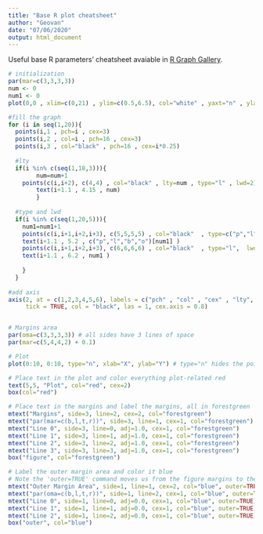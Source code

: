 ---
title: "Base R plot cheatsheet"
author: "Geovan"
date: "07/06/2020"
output: html_document
---

Useful base R parameters' cheatsheet avaiable in [R Graph Gallery](https://www.r-graph-gallery.com/base-R.html).

```{r echo=F, fig.show='hold', out.width=c('50%', '50%'), fig.height=6, fig.width=6}
# initialization
par(mar=c(3,3,3,3))
num <- 0 
num1 <- 0
plot(0,0 , xlim=c(0,21) , ylim=c(0.5,6.5), col="white" , yaxt="n" , ylab="" , xlab="")

#fill the graph
for (i in seq(1,20)){
  points(i,1 , pch=i , cex=3)
  points(i,2 , col=i , pch=16 , cex=3)
  points(i,3 , col="black" , pch=16 , cex=i*0.25)
  
  #lty
  if(i %in% c(seq(1,18,3))){
        num=num+1
    points(c(i,i+2), c(4,4) , col="black" , lty=num , type="l" , lwd=2)
        text(i+1.1 , 4.15 , num)
        }
  
  #type and lwd 
  if(i %in% c(seq(1,20,5))){
    num1=num1+1
    points(c(i,i+1,i+2,i+3), c(5,5,5,5) , col="black"  , type=c("p","l","b","o")[num1] , lwd=2)
    text(i+1.1 , 5.2 , c("p","l","b","o")[num1] )
    points(c(i,i+1,i+2,i+3), c(6,6,6,6) , col="black"  , type="l",  lwd=num1)
    text(i+1.1 , 6.2 , num1 )
 
    }
  }
 
#add axis
axis(2, at = c(1,2,3,4,5,6), labels = c("pch" , "col" , "cex" , "lty", "type" , "lwd" ), 
     tick = TRUE, col = "black", las = 1, cex.axis = 0.8)


# Margins area
par(oma=c(3,3,3,3)) # all sides have 3 lines of space
par(mar=c(5,4,4,2) + 0.1)

# Plot
plot(0:10, 0:10, type="n", xlab="X", ylab="Y") # type="n" hides the points

# Place text in the plot and color everything plot-related red
text(5,5, "Plot", col="red", cex=2)
box(col="red")

# Place text in the margins and label the margins, all in forestgreen  
mtext("Margins", side=3, line=2, cex=2, col="forestgreen")  
mtext("par(mar=c(b,l,t,r))", side=3, line=1, cex=1, col="forestgreen")  
mtext("Line 0", side=3, line=0, adj=1.0, cex=1, col="forestgreen")  
mtext("Line 1", side=3, line=1, adj=1.0, cex=1, col="forestgreen")  
mtext("Line 2", side=3, line=2, adj=1.0, cex=1, col="forestgreen")  
mtext("Line 3", side=3, line=3, adj=1.0, cex=1, col="forestgreen")  
box("figure", col="forestgreen")  

# Label the outer margin area and color it blue  
# Note the 'outer=TRUE' command moves us from the figure margins to the outer margins.  
mtext("Outer Margin Area", side=1, line=1, cex=2, col="blue", outer=TRUE)  
mtext("par(oma=c(b,l,t,r))", side=1, line=2, cex=1, col="blue", outer=TRUE)  
mtext("Line 0", side=1, line=0, adj=0.0, cex=1, col="blue", outer=TRUE)  
mtext("Line 1", side=1, line=1, adj=0.0, cex=1, col="blue", outer=TRUE)  
mtext("Line 2", side=1, line=2, adj=0.0, cex=1, col="blue", outer=TRUE)  
box("outer", col="blue")

```

